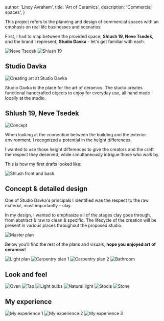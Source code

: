 

  author: 'Linoy Avraham',
  title: 'Art of Ceramics',
  description: 'Commercial spaces',
}


This project refers to the planning and design of commercial spaces with an emphasis on real life businesses and scenarios.

First, I had to map between the provided space, <b>Shlush 19, Neve Tsedek</b>, and the brand I represent, <b>Studio Davka</b> - let's get familiar with each.

<SideBySideLayout>
  <Image src={intro1} alt="Neve Tsedek" />
  <Image src={intro2} alt="Shlush 19" />
</SideBySideLayout>

## Studio Davka

<Image src={studioDavka1} alt="Creating art at Studio Davka" />

Studio Davka is the place for the art of ceramics.
The studio creates functional handcrafted objects to enjoy for everyday use, all hand made locally at the studio.

## Shlush 19, Neve Tsedek

<Image src={concept} alt="Concept" />

When looking at the connection between the building and the exterior environment, I recognized a potential in the height differences.

I wanted to use those height differences to give the creators and the craft the respect they deserved, while simultaneously intrigue those who walk by.

This is how my first drafts looked like:

<Image src={shlushFrontAndBack} alt="Shlush front and back" />

## Concept & detailed design

One of Studio Davka's principals I identified was the respect to the raw material, most importantly - clay.

In my design, I wanted to emphasize all of the stages clay goes through, from abstract & raw to clean & specific. The lifecycle of the creation will be present in various places throughout the proposed studio.

<Image src={masterPlan1} alt="Master plan" />

Below you'll find the rest of the plans and visuals, **hope you enjoyed art of ceramics!**

<Image src={lightPlan} alt="Light plan"/>
<Image src={carpentryPlan1} alt="Carpentry plan 1"/>
<Image src={carpentryPlan2} alt="Carpentry plan 2"/>
<Image src={bathroom} alt="Bathroom"/>

## Look and feel

<SideBySideLayout>
  <Image src={oven} alt="Oven"/>
  <Image src={tap} alt="Tap"/>
  <Image src={lightBulbs} alt="Light bulbs"/>
  <Image src={naturalLight} alt="Natural light"/>
  <Image src={stools} alt="Stools"/>
  <Image src={stone} alt="Stone"/>
</SideBySideLayout>

## My experience

<ThreeColumnLayout>
  <Image src={myExperience1} alt="My experience 1"/>
  <Image src={myExperience2} alt="My experience 2"/>
  <Image src={myExperience3} alt="My experience 3"/>
</ThreeColumnLayout>